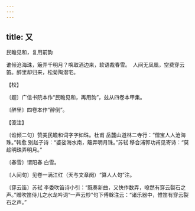 ```yaml
---
---
---
```

title: 又
---



民瞻见和，复用前韵





谁倾沧海珠，簸弄千明月？唤取酒边来，软语裁春雪。　人间无凤凰，空费穿云笛。醉里却归来，松菊陶潜宅。





【校】


〔题〕广信书院本作“民瞻见和，再用韵”，兹从四卷本甲集。

〔醉里〕四卷本作“醉倒”。





【笺注】


〔谁倾二句〕赞美民瞻和词字字如珠。杜甫 岳麓山道林二寺行：“僧宝人人沧海珠。”韩愈 别赵子诗：“婆娑海水南，簸弄明月珠。”苏轼 移合浦郭功甫见寄诗：“莫趁明珠弄明月。”

〔春雪〕谓阳春 白雪。

〔人间句〕见卷一满江红（天与文章阕）“算人人句”注。

〔穿云笛〕苏轼 李委吹笛诗小引：“既奏新曲，又快作数弄，嘹然有穿云裂石之声。”赠吹笛侍儿之水龙吟词“一声云杪”句下傅榦注云：“诸乐器中，惟笛有穿云裂石之声。”